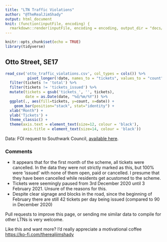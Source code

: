 ---
title: "LTN Traffic Violations"
author: "@TheRealJimShady"
output: html_document
knit: (function(inputFile, encoding) {
  rmarkdown::render(inputFile, encoding = encoding, output_dir = "docs/", output_file ="index.html") })
---

```{r setup, include=FALSE}
knitr::opts_chunk$set(echo = TRUE)
library(tidyverse)
```

## Otto Street, SE17

```{r otto_street, echo=FALSE, fig.align="center"}

read_csv('otto_traffic_violations.csv', col_types = cols()) %>%
          pivot_longer(!date, names_to = "tickets", values_to = "count") %>% 
  filter(tickets != 'total') %>%
  filter(tickets != 'tickets_issued') %>%
  mutate(tickets = gsub('tickets_', '', tickets),
         date = as.Date(date, "%d/%m/%Y")) %>%
  ggplot(., aes(fill=tickets, y=count, x=date)) + 
    geom_bar(position="stack", stat="identity") +
  xlab("Month") +
  ylab('Tickets') +
  theme_classic() +
  theme(axis.text = element_text(size=12, colour = 'black'),
        axis.title = element_text(size=14, colour = 'black'))

```

Data: FOI request to Southwark Council, [available here](https://raw.githubusercontent.com/JimShady/ltn_traffic_violations/main/otto_traffic_violations.csv).

### Comments

-   It appears that for the first month of the scheme, all tickets were cancelled. In the data they were not strictly marked as this, but 100% were 'issued' with none of them open, paid or cancelled. I presume that they have been cancelled while residents get acustomed to the scheme.
-   Tickets were seemingly paused from 3rd December 2020 until 3 February 2021. Unsure of the reasons for this.
-   Despite clear signage and blocks in the road, since the beginning of February there are still 42 tickets per day being issued (compared to 90 in December 2020)

Pull requests to improve this page, or sending me similar data to compile for other LTNs is very welcome.

Like this and want more? I'd really appreciate a motivational coffee <https://ko-fi.com/therealjimshady>
